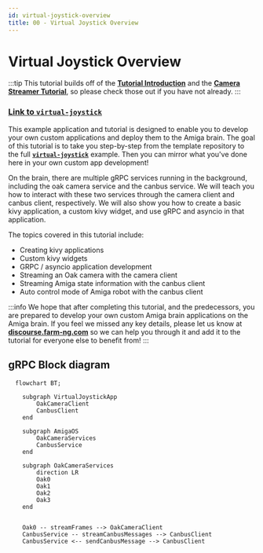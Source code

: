 ```yaml
---
id: virtual-joystick-overview
title: 00 - Virtual Joystick Overview
---
```

# Virtual Joystick Overview

:::tip
This tutorial builds off of the [**Tutorial Introduction**](/docs/tutorials/introduction/tutorial-introduction) and the [**Camera Streamer Tutorial**](/docs/tutorials/camera_streamer/camera-streamer-overview), so please check those out if you have not already.
:::

### [Link to `virtual-joystick`](https://github.com/farm-ng/virtual-joystick)

This example application and tutorial is designed to enable you to develop your own custom applications and deploy them to the Amiga brain.
The goal of this tutorial is to take you step-by-step from the template repository to the full [**`virtual-joystick`**](https://github.com/farm-ng/virtual-joystick) example.
Then you can mirror what you've done here in your own custom app development!

On the brain, there are multiple gRPC services running in the background, including the oak camera service and the canbus service.
We will teach you how to interact with these two services through the camera client and canbus client, respectively.
We will also show you how to create a basic kivy application, a custom kivy widget, and use gRPC and asyncio in that application.

The topics covered in this tutorial include:
- Creating kivy applications
- Custom kivy widgets
- GRPC / asyncio application development
- Streaming an Oak camera with the camera client
- Streaming Amiga state information with the canbus client
- Auto control mode of Amiga robot with the canbus client

:::info
We hope that after completing this tutorial, and the predecessors, you are prepared to develop your own custom Amiga brain applications on the Amiga brain.
If you feel we missed any key details, please let us know at [**discourse.farm-ng.com**](https://discourse.farm-ng.com/) so we can help you through it and add it to the tutorial for everyone else to benefit from!
:::


## gRPC Block diagram

```mermaid
  flowchart BT;

    subgraph VirtualJoystickApp
        OakCameraClient
        CanbusClient
    end

    subgraph AmigaOS
        OakCameraServices
        CanbusService
    end

    subgraph OakCameraServices
        direction LR
        Oak0
        Oak1
        Oak2
        Oak3
    end


    Oak0 -- streamFrames --> OakCameraClient
    CanbusService -- streamCanbusMessages --> CanbusClient
    CanbusService <-- sendCanbusMessage --> CanbusClient
```

